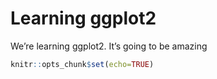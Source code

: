 
# Learning ggplot2
We're learning ggplot2. It's going to be amazing

```r
knitr::opts_chunk$set(echo=TRUE)
```

